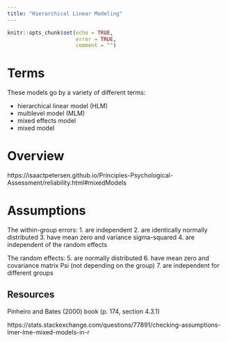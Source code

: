 ```yaml
---
title: "Hierarchical Linear Modeling"
---
```


```r
knitr::opts_chunk$set(echo = TRUE,
                      error = TRUE,
                      comment = "")
```

# Terms

These models go by a variety of different terms:

- hierarchical linear model (HLM)
- multilevel model (MLM)
- mixed effects model
- mixed model

# Overview

https://isaactpetersen.github.io/Principles-Psychological-Assessment/reliability.html#mixedModels

# Assumptions

The within-group errors:
1. are independent
2. are identically normally distributed
3. have mean zero and variance sigma-squared
4. are independent of the random effects

The random effects:
5. are normally distributed
6. have mean zero and covariance matrix Psi (not depending on the group)
7. are independent for different groups

## Resources

Pinheiro and Bates (2000) book (p. 174, section 4.3.1)

https://stats.stackexchange.com/questions/77891/checking-assumptions-lmer-lme-mixed-models-in-r
